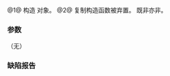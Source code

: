 {{cpp/error/error_category/title|error_category}}
{{cpp/error/error_category/navbar}}
{{dcl begin}}
{{dcl | num=1 | since=c++11 | 1=
constexpr error_category() noexcept;
}}
{{dcl | num=2 | since=c++11 | 1=
error_category( const error_category&amp; ) = delete;
}}
{{dcl end}}

@1@ 构造 {{tt|error_category}} 对象。
@2@ 复制构造函数被弃置。{{tt|error_category}} 既非{{named req|MoveConstructible}}亦非{{named req|CopyConstructible}}。

===参数===
（无）

===缺陷报告===
{{dr list begin}}
{{dr list item|wg=lwg|dr=2145|std=C++11|before={{tt|error_category}} 不可构造|after=添加了默认构造函数}}
{{dr list end}}

{{langlinks|de|en|es|fr|it|ja|pt|ru}}